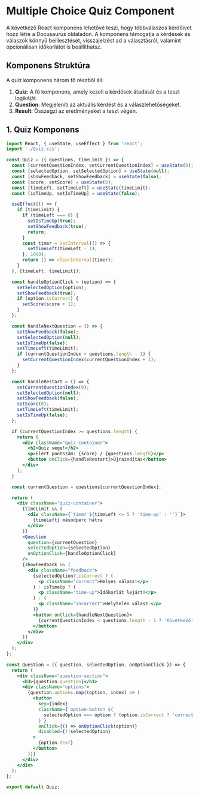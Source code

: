 # Multiple Choice Quiz Component

A következő React komponens lehetővé teszi, hogy többválaszos kérdőívet hozz létre a Docusaurus oldaladon. A komponens támogatja a kérdések és válaszok könnyű beillesztését, visszajelzést ad a választásról, valamint opcionálisan időkorlátot is beállíthatsz.

## Komponens Struktúra

A quiz komponens három fő részből áll:

1. **Quiz**: A fő komponens, amely kezeli a kérdések átadását és a teszt logikáját.
2. **Question**: Megjeleníti az aktuális kérdést és a válaszlehetőségeket.
3. **Result**: Összegzi az eredményeket a teszt végén.

## 1. Quiz Komponens

```jsx
import React, { useState, useEffect } from 'react';
import './Quiz.css';

const Quiz = ({ questions, timeLimit }) => {
  const [currentQuestionIndex, setCurrentQuestionIndex] = useState(0);
  const [selectedOption, setSelectedOption] = useState(null);
  const [showFeedback, setShowFeedback] = useState(false);
  const [score, setScore] = useState(0);
  const [timeLeft, setTimeLeft] = useState(timeLimit);
  const [isTimeUp, setIsTimeUp] = useState(false);

  useEffect(() => {
    if (timeLimit) {
      if (timeLeft === 0) {
        setIsTimeUp(true);
        setShowFeedback(true);
        return;
      }
      const timer = setInterval(() => {
        setTimeLeft(timeLeft - 1);
      }, 1000);
      return () => clearInterval(timer);
    }
  }, [timeLeft, timeLimit]);

  const handleOptionClick = (option) => {
    setSelectedOption(option);
    setShowFeedback(true);
    if (option.isCorrect) {
      setScore(score + 1);
    }
  };

  const handleNextQuestion = () => {
    setShowFeedback(false);
    setSelectedOption(null);
    setIsTimeUp(false);
    setTimeLeft(timeLimit);
    if (currentQuestionIndex < questions.length - 1) {
      setCurrentQuestionIndex(currentQuestionIndex + 1);
    }
  };

  const handleRestart = () => {
    setCurrentQuestionIndex(0);
    setSelectedOption(null);
    setShowFeedback(false);
    setScore(0);
    setTimeLeft(timeLimit);
    setIsTimeUp(false);
  };

  if (currentQuestionIndex >= questions.length) {
    return (
      <div className="quiz-container">
        <h2>Quiz vége!</h2>
        <p>Elért pontszám: {score} / {questions.length}</p>
        <button onClick={handleRestart}>Újraindítás</button>
      </div>
    );
  }

  const currentQuestion = questions[currentQuestionIndex];

  return (
    <div className="quiz-container">
      {timeLimit && (
        <div className={`timer ${timeLeft <= 5 ? 'time-up' : ''}`}>
          {timeLeft} másodperc hátra
        </div>
      )}
      <Question
        question={currentQuestion}
        selectedOption={selectedOption}
        onOptionClick={handleOptionClick}
      />
      {showFeedback && (
        <div className="feedback">
          {selectedOption?.isCorrect ? (
            <p className="correct">Helyes válasz!</p>
          ) : isTimeUp ? (
            <p className="time-up">Időkorlát lejárt!</p>
          ) : (
            <p className="incorrect">Helytelen válasz.</p>
          )}
          <button onClick={handleNextQuestion}>
            {currentQuestionIndex < questions.length - 1 ? 'Következő' : 'Eredmények'}
          </button>
        </div>
      )}
    </div>
  );
};

const Question = ({ question, selectedOption, onOptionClick }) => {
  return (
    <div className="question-section">
      <h3>{question.question}</h3>
      <div className="options">
        {question.options.map((option, index) => (
          <button
            key={index}
            className={`option-button ${
              selectedOption === option ? (option.isCorrect ? 'correct' : 'incorrect') : ''
            }`}
            onClick={() => onOptionClick(option)}
            disabled={!!selectedOption}
          >
            {option.text}
          </button>
        ))}
      </div>
    </div>
  );
};

export default Quiz;
